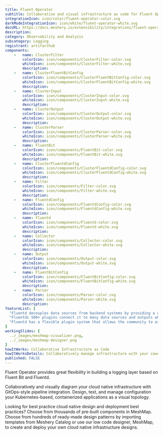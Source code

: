 ```yaml
---
title: Fluent Operator
subtitle: Collaborative and visual infrastructure as code for Fluent Operator
integrationIcon: icon/color/fluent-operator-color.svg
darkModeIntegrationIcon: icon/white/fluent-operator-white.svg
docURL: https://docs.meshery.io/extensibility/integrations/fluent-operator
description: 
category: Observability and Analysis
subcategory: Logging
registrant: artifacthub
components: 
	-	name: ClusterFilter
		colorIcon: icon/components/ClusterFilter-color.svg
		whiteIcon: icon/components/ClusterFilter-white.svg
		description: 
	-	name: ClusterFluentBitConfig
		colorIcon: icon/components/ClusterFluentBitConfig-color.svg
		whiteIcon: icon/components/ClusterFluentBitConfig-white.svg
		description: 
	-	name: ClusterInput
		colorIcon: icon/components/ClusterInput-color.svg
		whiteIcon: icon/components/ClusterInput-white.svg
		description: 
	-	name: ClusterOutput
		colorIcon: icon/components/ClusterOutput-color.svg
		whiteIcon: icon/components/ClusterOutput-white.svg
		description: 
	-	name: ClusterParser
		colorIcon: icon/components/ClusterParser-color.svg
		whiteIcon: icon/components/ClusterParser-white.svg
		description: 
	-	name: FluentBit
		colorIcon: icon/components/FluentBit-color.svg
		whiteIcon: icon/components/FluentBit-white.svg
		description: 
	-	name: ClusterFluentdConfig
		colorIcon: icon/components/ClusterFluentdConfig-color.svg
		whiteIcon: icon/components/ClusterFluentdConfig-white.svg
		description: 
	-	name: Filter
		colorIcon: icon/components/Filter-color.svg
		whiteIcon: icon/components/Filter-white.svg
		description: 
	-	name: FluentdConfig
		colorIcon: icon/components/FluentdConfig-color.svg
		whiteIcon: icon/components/FluentdConfig-white.svg
		description: 
	-	name: Fluentd
		colorIcon: icon/components/Fluentd-color.svg
		whiteIcon: icon/components/Fluentd-white.svg
		description: 
	-	name: Collector
		colorIcon: icon/components/Collector-color.svg
		whiteIcon: icon/components/Collector-white.svg
		description: 
	-	name: Output
		colorIcon: icon/components/Output-color.svg
		whiteIcon: icon/components/Output-white.svg
		description: 
	-	name: FluentBitConfig
		colorIcon: icon/components/FluentBitConfig-color.svg
		whiteIcon: icon/components/FluentBitConfig-white.svg
		description: 
	-	name: Parser
		colorIcon: icon/components/Parser-color.svg
		whiteIcon: icon/components/Parser-white.svg
		description: 
featureList: [
  "Fluentd decouples data sources from backend systems by providing a unified logging layer in between.",
  "Fluentds 500+ plugins connect it to many data sources and outputs while keeping its core simple.",
  "Fluentd has a flexible plugin system that allows the community to extend its functionality. "
]
workingSlides: [
  ../_images/meshmap-visualizer.png,
  ../_images/meshmap-designer.png
]
howItWorks: Collaborative Infrastructure as Code
howItWorksDetails: Collaboratively manage infrastructure with your coworkers synchronously sharing the same designs.
published: FALSE
---
```

<p>
Fluent Operator provides great flexibility in building a logging layer based on Fluent Bit and Fluentd.
</p>
<p>
    Collaboratively and visually diagram your cloud native infrastructure with GitOps-style pipeline integration. Design, test, and manage configuration your Kubernetes-based, containerized applications as a visual topology.
</p>
<p>
    Looking for best practice cloud native design and deployment best practices? Choose from thousands of pre-built components in MeshMap. Choose from hundreds of ready-made design patterns by importing templates from Meshery Catalog or use our low code designer, MeshMap, to create and deploy your own cloud native infrastructure designs.
</p>
